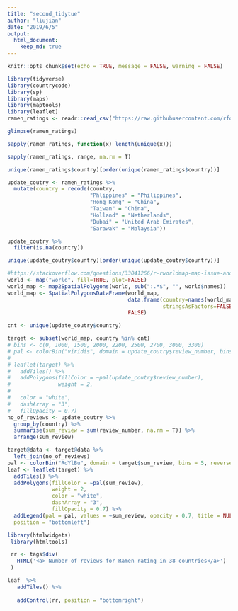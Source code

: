 ```yaml
---
title: "second_tidytue"
author: "liujian"
date: "2019/6/5"
output: 
  html_document:
    keep_md: true
---
```


```r
knitr::opts_chunk$set(echo = TRUE, message = FALSE, warning = FALSE)
```

```r
library(tidyverse)
library(countrycode)
library(sp)
library(maps)
library(maptools)
library(leaflet)
ramen_ratings <- readr::read_csv("https://raw.githubusercontent.com/rfordatascience/tidytuesday/master/data/2019/2019-06-04/ramen_ratings.csv")

```
```r
glimpse(ramen_ratings)

sapply(ramen_ratings, function(x) length(unique(x)))

sapply(ramen_ratings, range, na.rm = T)

unique(ramen_ratings$country)[order(unique(ramen_ratings$country))]

```
```r

update_coutry <- ramen_ratings %>% 
  mutate(country = recode(country,
                          "Phlippines" = "Philippines",
                          "Hong Kong" = "China",
                          "Taiwan" = "China",
                          "Holland" = "Netherlands",
                          "Dubai" = "United Arab Emirates",
                          "Sarawak" = "Malaysia"))

update_coutry %>% 
  filter(is.na(country))

unique(update_coutry$country)[order(unique(update_coutry$country))]


```

```r

#https://stackoverflow.com/questions/33041266/r-rworldmap-map-issue-and-leaflet-application
world <- map("world", fill=TRUE, plot=FALSE)
world_map <- map2SpatialPolygons(world, sub(":.*$", "", world$names))
world_map <- SpatialPolygonsDataFrame(world_map,
                                      data.frame(country=names(world_map), 
                                                 stringsAsFactors=FALSE), 
                                      FALSE)

cnt <- unique(update_coutry$country)

target <- subset(world_map, country %in% cnt)
# bins <- c(0, 1000, 1500, 2000, 2200, 2500, 2700, 3000, 3300)
# pal <- colorBin("viridis", domain = update_coutry$review_number, bins = bins)
# 
# leaflet(target) %>% 
#   addTiles() %>% 
#   addPolygons(fillColor = ~pal(update_coutry$review_number),
#               weight = 2,
#   
#   color = "white",
#   dashArray = "3",
#   fillOpacity = 0.7)
no_of_reviews <- update_coutry %>% 
  group_by(country) %>% 
  summarise(sum_review = sum(review_number, na.rm = T)) %>% 
  arrange(sum_review)

target@data <- target@data %>% 
  left_join(no_of_reviews)
pal <- colorBin("RdYlBu", domain = target$sum_review, bins = 5, reverse = TRUE)
leaf <- leaflet(target) %>% 
  addTiles() %>% 
  addPolygons(fillColor = ~pal(sum_review),
              weight = 2,
              color = "white",
              dashArray = "3",
              fillOpacity = 0.7) %>% 
  addLegend(pal = pal, values = ~sum_review, opacity = 0.7, title = NULL,
  position = "bottomleft")

library(htmlwidgets)
 library(htmltools)

 rr <- tags$div(
   HTML('<a> Number of reviews for Ramen rating in 38 countries</a>')
 ) 

leaf  %>%
   addTiles() %>%
   
   addControl(rr, position = "bottomright")
```

